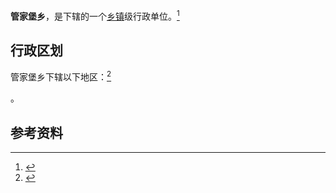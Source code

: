 {{中国乡级行政区|14/02/26/200/000}}

'''管家堡乡'''，是{{PRC admin/fullname|14/02/26/200/000|3}}下辖的一个[[乡镇|乡镇]]级行政单位。<ref>{{PRC admin/ref sgc|{{PRC admin/parent|14/02/26/200/000}}}}</ref>

== 行政区划 ==

管家堡乡下辖以下地区：<ref>{{PRC admin/ref sgc|14/02/26/200/000}}</ref>

{{PRC admin/children|14/02/26/200/000}}。

== 参考资料 ==

{{reflist}}

{{行政区划小作品}}
{{PRC admin/navcat|14/02/26/200/000}}